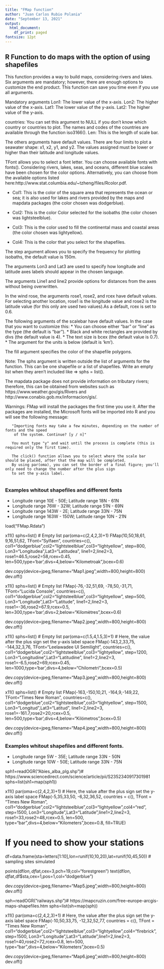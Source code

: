 ```yaml
---
title: "FMap function"
author: "Juan Carlos Rubio Polania"
date: "September 13, 2021"
output:
  html_document:
    df_print: paged
fontsize: 12pt
---
```


## R Function to do maps with the option of using shapefiles

This function provides a way to build maps, considering rivers and lakes. Six arguments are mandatory; however, there are enough options to customize the end product. This function can save you time even if you use all arguments.

Mandatory arguments
Lon1: The lower value of the x-axis.
Lon2: The higher value of the x-axis.
Lat1: The lower value of the y-axis.
Lat2: The higher value of the y-axis.

countries: You can set this argument to NULL if you don't know which country or countries to plot. The names and codes of the countries are available through the function iso3166().
Len: This is the length of scale bar.

The others arguments have default values. There are four limits to plot a seawater shape: x1, x2, y1, and y2. The values assigned must be lower or higher than their latitude and longitude values.  

TFont allows you to select a font letter. You can choose available fonts with fonts().
Considering rivers, lakes, seas, and oceans, different blue scales have been chosen for the color options. Alternatively, you can choose from the available options listed here:http://www.stat.columbia.edu/~tzheng/files/Rcolor.pdf.

* Col1: This is the color of the square area that represents the ocean or sea; it is also used for lakes and rivers provided by the maps and mapdata packages (the color chosen was dodgerblue).

* Col2: This is the color Color selected for the isobaths (the color chosen was lightsteelblue).

* Col3: This is the color used to fill the continental mass and coastal areas (the color chosen was lightyellow).

* Col4: This is the color that you select for the shapefiles.

The step argument allows you to specify the frequency for plotting isobaths, the default value is 150m. 

The arguments Lon3 and Lat3 are used to specify how longitude and latitude axes labels should appear in the chosen language. 

The arguments Line1 and line2 provide options for distances from the axes without being overwritten.

In the wind rose, the arguments rose1, rose2, and rcex have default values. For selecting another location, rose1 is the longitude value and rose2 is the latitude value (for this only are used two values).As a default, rcex is set to 0.6.

The following arguments of the scalebar have default values. In the case that you want to customize this: 
* You can choose either "bar" or "line" as the type (the default is "bar").
* Black and white rectangles are provided by divs (the default value is 4). 
* The text size is bcex (the default value is 0.7).
* The argument for the units is below (default is 'km').

The fill argument specifies the color of the shapefile polygons.

Note: The sphs argument is written outside the list of arguments for the function. This can be one shapefile or a list of shapefiles. Write an empty list when they aren't included like => sphs = list(). 

The mapdata package does not provide information on tributary rivers; therefore, this can be obtained from websites such as https://www.weather.gov/gis/Rivers and http://www.conabio.gob.mx/informacion/gis/.

Warnings: FMap will install the packages the first time you use it. After the packages are installed, the Microsoft fonts will be imported into R and you will see the following message:
         
       "Importing fonts may take a few minutes, depending on the number of fonts and the speed
        of the system. Continue? [y / n]"
        
       You must type "y" and wait until the process is complete (this is required only the first time).
          
       The click() function allows you to select where the scale bar should be placed, after that the map will be completed.                           
       By using par(oma), you can set the border of a final figure; you'll only need to change the number after the plus sign 
       to set the y-axis label.  
          

### Examples whitout shapefiles and different fonts

* Longitude range 10E - 50E; Latitude range 18N - 61N
* Longitude range 76W - 32W; Latitude range 51N - 69N
* Longitude range 143W - 2E; Latitude range 33N - 75N
* Longitude range 163W - 150W; Latitude range 10N - 21N


load("FMap.Rdata")

x11()
sphs=list() # Empty list
par(oma=c(2,4,2,3)+1)
FMap(10,50,18,61,
     9,16,51,62,
      TFont="Sylfaen",
      countries=c(),
      col1="dodgerblue",col2="lightsteelblue",col3="lightyellow",
      step=800,
      Lon3="Longitudea",Lat3="Latitudea", line1=2,line2=3,
      rose1=46.5,rose2=58,rcex=0.45,
      len=500,type='bar',divs=4,below="Kilometroak",bcex=0.6)

dev.copy(device=jpeg,filename="Map1.jpeg",width=800,height=800)
dev.off()

x11()
sphs=list() # Empty list
FMap(-76,-32,51,69,
     -78,50,-31,71,
     TFont="Lucida Console",
     countries=c(),
     col1="dodgerblue",col2="lightsteelblue",col3="lightyellow",
     step=500,
     Lon3="Longitude",Lat3="Latitude", line1=2,line2=3,
     rose1=-36,rose2=67.9,rcex=0.5,
     len=300,type='bar',divs=2,below="Kilomètres",bcex=0.6)
     
dev.copy(device=jpeg,filename="Map2.jpeg",width=800,height=800)
dev.off()

x11()
sphs=list() # Empty list
par(oma=c(1.5,4,1.5,3)+1) # Here, the value after the plus sign set the y-axis label space 
FMap(-143,2,33,75,
     -144,32,3,76,
     TFont="Leelawadee UI Semilight",
     countries=c(),
     col1="dodgerblue",col2="lightsteelblue",col3="lightyellow",
     step=1200,
     Lon3="Longitudine",Lat3="Latitudine", line1=2,line2=3,
     rose1=-6.5,rose2=69,rcex=0.45,
     len=1000,type='bar',divs=4,below="Chilometri",bcex=0.5)

dev.copy(device=jpeg,filename="Map3.jpeg",width=800,height=800)
dev.off()

x11()
sphs=list() # Empty list
FMap(-163,-150,10,21,
     -164,9,-149,22,
     TFont="Times New Roman",
     countries=c(),
     col1="dodgerblue",col2="lightsteelblue",col3="lightyellow",
     step=1500,
     Lon3="Longitud",Lat3="Latitud", line1=2,line2=3,
     rose1=-161.7,rose2=20,rcex=0.5,
     len=500,type='bar',divs=4,below="Kilómetros",bcex=0.5)

dev.copy(device=jpeg,filename="Map4.jpeg",width=800,height=800)
dev.off()


### Examples whitout shapefiles and different fonts.

* Longitude range 5W - 35E; Latitude range 33N - 50N
* Longitude range 10W - 50E; Latitude range 33N - 75N


sph1=readOGR("Abies_alba_plg.shp")# https://www.sciencedirect.com/science/article/pii/S2352340917301981 
sphs=list(sh1=map(sph1))

x11()
par(oma=c(2,4,2,3)+1) # Here, the value after the plus sign set the y-axis label space 
FMap(-5,35,33,50,
     -6,32,36,52,
     countries = c(),
     TFont = "Times New Roman",
     col1="dodgerblue",col2="lightsteelblue",col3="lightyellow",col4="red",
     step=1500,
     Lon3="Longitude",Lat3="Latitude",line1=2,line2=3,
     rose1=33,rose2=48,rcex=0.5,
     len=500, type="bar",divs=4,below="Kilometers",bcex=0.8,
     fill=TRUE)

# If you need to show your stations
df=data.frame(sta=letters[1:10],lon=runif(10,10,20),lat=runif(10,45,50)) # sampling sites simulated 

points(df$lon,df$lat,cex=3,pch=19,col="forestgreen")
text(df$lon,df$lat,df$sta,cex=1,pos=1,col="dodgerblue")

dev.copy(device=jpeg,filename="Map5.jpeg",width=800,height=800)
dev.off()

sph=readOGR("railways.shp")# https://mapcruzin.com/free-europe-arcgis-maps-shapefiles.htm
sphs=list(sh=map(sph))

x11()
par(oma=c(2,4,2,3)+1) # Here, the value after the plus sign set the y-axis label space 
FMap(-10,50,33,75,
     -12,32,52,77,
     countries = c(),
     TFont = "Times New Roman",
     col1="dodgerblue",col2="lightsteelblue",col3="lightyellow",col4="firebrick",
     step=1500,
     Lon3="Longitude",Lat3="Latitude",line1=2,line2=3,
     rose1=40,rose2=72,rcex=0.8,
     len=500, type="bar",divs=4,below="Kilometers",bcex=0.5)

dev.copy(device=jpeg,filename="Map6.jpeg",width=800,height=800)
dev.off()

   
